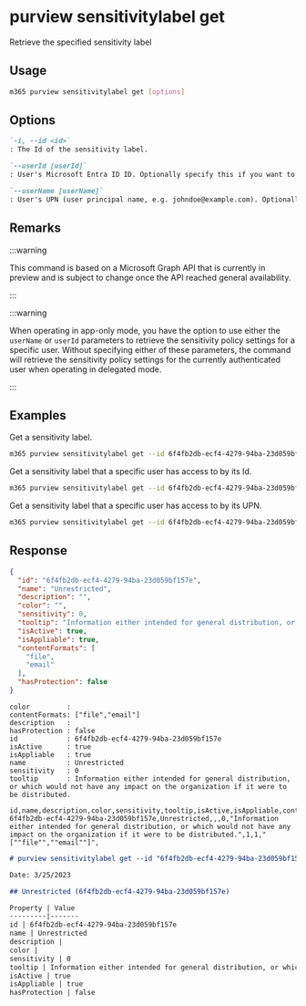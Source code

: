 
# purview sensitivitylabel get

Retrieve the specified sensitivity label

## Usage

```sh
m365 purview sensitivitylabel get [options]
```

## Options

```md definition-list
`-i, --id <id>`
: The Id of the sensitivity label.

`--userId [userId]`
: User's Microsoft Entra ID ID. Optionally specify this if you want to get a list of sensitivity labels that the user has access to. Specify either `userId` or `userName` but not both.

`--userName [userName]`
: User's UPN (user principal name, e.g. johndoe@example.com). Optionally specify this if you want to get a list of sensitivity labels that the user has access to. Specify either `userId` or `userName` but not both.
```

<Global />

## Remarks

:::warning

This command is based on a Microsoft Graph API that is currently in preview and is subject to change once the API reached general availability.

:::

:::warning

When operating in app-only mode, you have the option to use either the `userName` or `userId` parameters to retrieve the sensitivity policy settings for a specific user. Without specifying either of these parameters, the command will retrieve the sensitivity policy settings for the currently authenticated user when operating in delegated mode.

:::

## Examples

Get a sensitivity label.

```sh
m365 purview sensitivitylabel get --id 6f4fb2db-ecf4-4279-94ba-23d059bf157e
```

Get a sensitivity label that a specific user has access to by its Id.

```sh
m365 purview sensitivitylabel get --id 6f4fb2db-ecf4-4279-94ba-23d059bf157e --userId 59f80e08-24b1-41f8-8586-16765fd830d3
```

Get a sensitivity label that a specific user has access to by its UPN.

```sh
m365 purview sensitivitylabel get --id 6f4fb2db-ecf4-4279-94ba-23d059bf157e --userName john.doe@contoso.com
```

## Response

<Tabs>
  <TabItem value="JSON">

  ```json
  {
    "id": "6f4fb2db-ecf4-4279-94ba-23d059bf157e",
    "name": "Unrestricted",
    "description": "",
    "color": "",
    "sensitivity": 0,
    "tooltip": "Information either intended for general distribution, or which would not have any impact on the organization if it were to be distributed.",
    "isActive": true,
    "isAppliable": true,
    "contentFormats": [
      "file",
      "email"
    ],
    "hasProtection": false
  }
  ```

  </TabItem>
  <TabItem value="Text">

  ```text
  color         :
  contentFormats: ["file","email"]
  description   :
  hasProtection : false
  id            : 6f4fb2db-ecf4-4279-94ba-23d059bf157e
  isActive      : true
  isAppliable   : true
  name          : Unrestricted
  sensitivity   : 0
  tooltip       : Information either intended for general distribution, or which would not have any impact on the organization if it were to be distributed.
  ```

  </TabItem>
  <TabItem value="CSV">

  ```csv
  id,name,description,color,sensitivity,tooltip,isActive,isAppliable,contentFormats,hasProtection
  6f4fb2db-ecf4-4279-94ba-23d059bf157e,Unrestricted,,,0,"Information either intended for general distribution, or which would not have any impact on the organization if it were to be distributed.",1,1,"[""file"",""email""]",
  ```

  </TabItem>
  <TabItem value="Markdown">

  ```md
  # purview sensitivitylabel get --id "6f4fb2db-ecf4-4279-94ba-23d059bf157e"

  Date: 3/25/2023

  ## Unrestricted (6f4fb2db-ecf4-4279-94ba-23d059bf157e)

  Property | Value
  ---------|-------
  id | 6f4fb2db-ecf4-4279-94ba-23d059bf157e
  name | Unrestricted
  description |
  color |
  sensitivity | 0
  tooltip | Information either intended for general distribution, or which would not have any impact on the organization if it were to be distributed.
  isActive | true
  isAppliable | true
  hasProtection | false
  ```

  </TabItem>
</Tabs>
